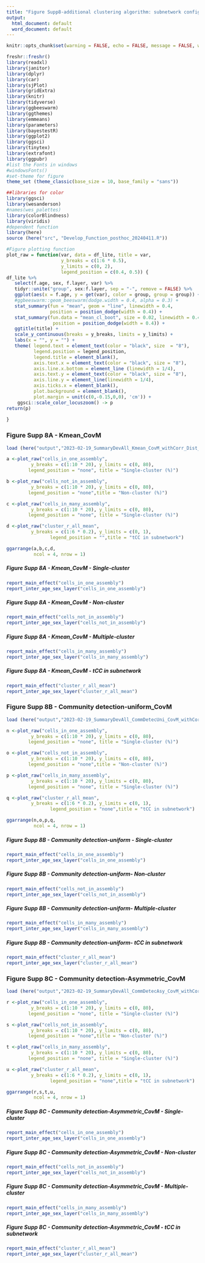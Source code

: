 ```yaml
---
title: "Figure Supp8-additional clustering algorithm: subnetwork configuration and tCC in subnetwork"
output:
  html_document: default
  word_document: default
---
```


```r
knitr::opts_chunk$set(warning = FALSE, echo = FALSE, message = FALSE, warning = FALSE, comment = NA)

freshr::freshr()
library(readxl)
library(janitor)
library(dplyr)
library(car)
library(sjPlot)
library(gridExtra)
library(knitr)
library(tidyverse)
library(ggbeeswarm)
library(ggthemes)
library(emmeans)
library(parameters)
library(bayestestR)
library(ggplot2)
library(ggsci)
library(tinytex)
library(extrafont)
library(ggpubr)
#list the Fonts in windows
#windowsFonts()
#set-theme for figure
theme_set (theme_classic(base_size = 10, base_family = "sans"))

##libraries for color
library(ggsci)
library(wesanderson)
#names(wes_palettes)
library(colorBlindness)
library(viridis)
#dependent function
library(here)
source (here("src", "Develop_Function_posthoc_20240411.R"))
```

```r
#Figure plotting function
plot_raw = function(var, data = df_lite, title = var,
                    y_breaks = c(1:6 * 0.5), 
                    y_limits = c(0, 2), 
                    legend_position = c(0.4, 0.5)) {
df_lite %>%
   select(f.age, sex, f.layer, var) %>%
   tidyr::unite("group", sex:f.layer, sep = "-", remove = FALSE) %>%
   ggplot(aes(x = f.age, y = get(var), color = group, group = group)) + 
   #ggbeeswarm::geom_beeswarm(dodge.width = 0.4, alpha = 0.3) +
   stat_summary(fun = "mean", geom = "line", linewidth = 0.4,
                position = position_dodge(width = 0.4)) +
   stat_summary(fun.data = "mean_cl_boot", size = 0.02, linewidth = 0.4, 
                 position = position_dodge(width = 0.4)) +
   ggtitle(title) +
   scale_y_continuous(breaks = y_breaks, limits = y_limits) +
   labs(x = "", y = "") + 
   theme( legend.text = element_text(color = "black", size  = "8"),
          legend.position = legend_position,
          legend.title = element_blank(),
          axis.text.x = element_text(color = "black", size = "8"),
          axis.line.x.bottom = element_line (linewidth = 1/4),
          axis.text.y = element_text(color = "black", size = "8"),
          axis.line.y = element_line(linewidth = 1/4), 
          axis.ticks.x = element_blank(),
          plot.background = element_blank(),
          plot.margin = unit(c(0,-0.15,0,0), 'cm')) + 
    ggsci::scale_color_locuszoom() -> p
return(p)
  
}
```


### Figure Supp 8A - Kmean_CovM
```r
load (here("output","2023-02-19_SummaryDevAll_Kmean_CovM_withCorr_Dist_20230113.RData"))
```

```r
a <-plot_raw("cells_in_one_assembly",
         y_breaks = c(1:10 * 20), y_limits = c(0, 80),
        legend_position = "none", title = "Single-cluster (%)")

b <-plot_raw("cells_not_in_assembly",
         y_breaks = c(1:10 * 20), y_limits = c(0, 80),
        legend_position = "none",title = "Non-cluster (%)")

c <-plot_raw("cells_in_many_assembly",
         y_breaks = c(1:10 * 20), y_limits = c(0, 80),
        legend_position = "none", title = "Single-cluster (%)")

d <-plot_raw("cluster_r_all_mean",
         y_breaks = c(1:6 * 0.2), y_limits = c(0, 1),
                legend_position = "",title = "tCC in subnetwork")

```

```r
ggarrange(a,b,c,d,
          ncol = 4, nrow = 1)
```

##### Figure Supp 8A - Kmean_CovM - Single-cluster
```r
report_main_effect("cells_in_one_assembly")
report_inter_age_sex_layer("cells_in_one_assembly")
```

##### Figure Supp 8A - Kmean_CovM - Non-cluster
```r
report_main_effect("cells_not_in_assembly")
report_inter_age_sex_layer("cells_not_in_assembly")
```

##### Figure Supp 8A - Kmean_CovM - Multiple-cluster
```r
report_main_effect("cells_in_many_assembly")
report_inter_age_sex_layer("cells_in_many_assembly")
```

##### Figure Supp 8A - Kmean_CovM - tCC in subnetwork
```r
report_main_effect("cluster_r_all_mean")
report_inter_age_sex_layer("cluster_r_all_mean")
```


### Figure Supp 8B - Community detection-uniform_CovM
```r
load (here("output","2023-02-19_SummaryDevAll_CommDetecUni_CovM_withCorrl_20230113.RData"))
```

```r
n <-plot_raw("cells_in_one_assembly",
         y_breaks = c(1:10 * 20), y_limits = c(0, 80),
        legend_position = "none", title = "Single-cluster (%)")

o <-plot_raw("cells_not_in_assembly",
         y_breaks = c(1:10 * 20), y_limits = c(0, 80),
        legend_position = "none",title = "Non-cluster (%)")

p <-plot_raw("cells_in_many_assembly",
         y_breaks = c(1:10 * 20), y_limits = c(0, 80),
        legend_position = "none", title = "Single-cluster (%)")

q <-plot_raw("cluster_r_all_mean",
         y_breaks = c(1:6 * 0.2), y_limits = c(0, 1),
                legend_position = "none",title = "tCC in subnetwork")

```

```r
ggarrange(n,o,p,q,
          ncol = 4, nrow = 1)
```


##### Figure Supp 8B - Community detection-uniform - Single-cluster
```r
report_main_effect("cells_in_one_assembly")
report_inter_age_sex_layer("cells_in_one_assembly")
```

##### Figure Supp 8B - Community detection-uniform- Non-cluster
```r
report_main_effect("cells_not_in_assembly")
report_inter_age_sex_layer("cells_not_in_assembly")
```

##### Figure Supp 8B - Community detection-uniform- Multiple-cluster
```r
report_main_effect("cells_in_many_assembly")
report_inter_age_sex_layer("cells_in_many_assembly")
```

##### Figure Supp 8B - Community detection-uniform- tCC in subnetwork
```r
report_main_effect("cluster_r_all_mean")
report_inter_age_sex_layer("cluster_r_all_mean")
```



### Figure Supp 8C - Community detection-Asymmetric_CovM
```r
load (here("output","2023-02-19_SummaryDevAll_CommDetecAsy_CovM_withCorr_20230113.RData"))
```

```r
r <-plot_raw("cells_in_one_assembly",
         y_breaks = c(1:10 * 20), y_limits = c(0, 80),
        legend_position = "none", title = "Single-cluster (%)")

s <-plot_raw("cells_not_in_assembly",
         y_breaks = c(1:10 * 20), y_limits = c(0, 80),
        legend_position = "none",title = "Non-cluster (%)")

t <-plot_raw("cells_in_many_assembly",
         y_breaks = c(1:10 * 20), y_limits = c(0, 80),
        legend_position = "none", title = "Single-cluster (%)")

u <-plot_raw("cluster_r_all_mean",
         y_breaks = c(1:6 * 0.2), y_limits = c(0, 1),
                legend_position = "none",title = "tCC in subnetwork")

```

```r
ggarrange(r,s,t,u,
          ncol = 4, nrow = 1)
```


##### Figure Supp 8C - Community detection-Asymmetric_CovM - Single-cluster
```r
report_main_effect("cells_in_one_assembly")
report_inter_age_sex_layer("cells_in_one_assembly")
```

##### Figure Supp 8C - Community detection-Asymmetric_CovM - Non-cluster
```r
report_main_effect("cells_not_in_assembly")
report_inter_age_sex_layer("cells_not_in_assembly")
```

##### Figure Supp 8C - Community detection-Asymmetric_CovM - Multiple-cluster
```r
report_main_effect("cells_in_many_assembly")
report_inter_age_sex_layer("cells_in_many_assembly")
```

##### Figure Supp 8C - Community detection-Asymmetric_CovM - tCC in subnetwork
```r
report_main_effect("cluster_r_all_mean")
report_inter_age_sex_layer("cluster_r_all_mean")
```

